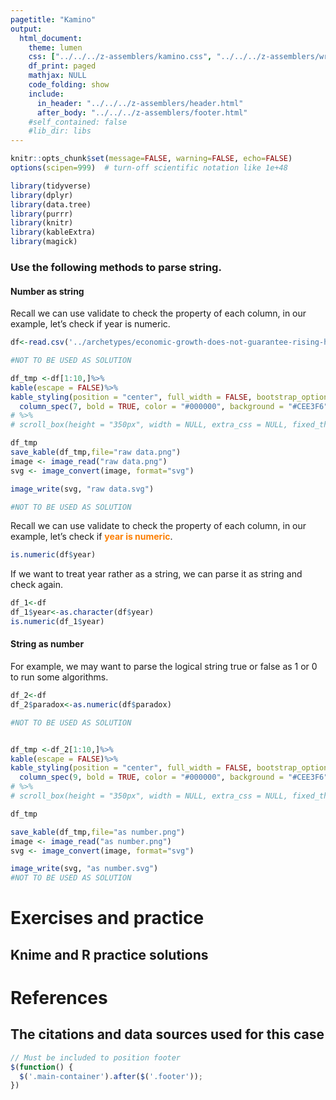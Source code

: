 ```yaml
---
pagetitle: "Kamino"
output: 
  html_document:
    theme: lumen
    css: ["../../../z-assemblers/kamino.css", "../../../z-assemblers/wranglers.css"]
    df_print: paged
    mathjax: NULL
    code_folding: show
    include:
      in_header: "../../../z-assemblers/header.html"
      after_body: "../../../z-assemblers/footer.html"
    #self_contained: false
    #lib_dir: libs
---
```



```r

knitr::opts_chunk$set(message=FALSE, warning=FALSE, echo=FALSE)
options(scipen=999)  # turn-off scientific notation like 1e+48

library(tidyverse)
library(dplyr)
library(data.tree)
library(purrr)
library(knitr)
library(kableExtra)
library(magick)

```

### Use the following methods to parse string.

#### Number as string

Recall we can use validate to check the property of each column, in our example, let's check if year is numeric. 
```r

df<-read.csv('../archetypes/economic-growth-does-not-guarantee-rising-happiness.csv')

```

```r
#NOT TO BE USED AS SOLUTION

df_tmp <-df[1:10,]%>%
kable(escape = FALSE)%>%
kable_styling(position = "center", full_width = FALSE, bootstrap_options = "striped")%>%
  column_spec(7, bold = TRUE, color = "#000000", background = "#CEE3F6")
# %>%
# scroll_box(height = "350px", width = NULL, extra_css = NULL, fixed_thead = TRUE)

df_tmp 
save_kable(df_tmp,file="raw data.png")
image <- image_read("raw data.png")
svg <- image_convert(image, format="svg")

image_write(svg, "raw data.svg")

#NOT TO BE USED AS SOLUTION 

```

Recall we can use validate to check the property of each column, in our example, let's check if <span style="color: #fc7f03;font-weight:bold">year is numeric</span>. 


```r

is.numeric(df$year)
```

If we want to treat year rather as a string, we can parse it as string and check again.


```r
df_1<-df
df_1$year<-as.character(df$year)
is.numeric(df_1$year)
```
#### String as number

For example, we may want to parse the logical string true or false as 1 or 0 to run some algorithms. 

```r
df_2<-df
df_2$paradox<-as.numeric(df$paradox)


```

```r
#NOT TO BE USED AS SOLUTION


df_tmp <-df_2[1:10,]%>%
kable(escape = FALSE)%>%
kable_styling(position = "center", full_width = FALSE, bootstrap_options = "striped")%>%
  column_spec(9, bold = TRUE, color = "#000000", background = "#CEE3F6")
# %>%
# scroll_box(height = "350px", width = NULL, extra_css = NULL, fixed_thead = TRUE)

df_tmp 

save_kable(df_tmp,file="as number.png")
image <- image_read("as number.png")
svg <- image_convert(image, format="svg")

image_write(svg, "as number.svg")
#NOT TO BE USED AS SOLUTION 

```



# Exercises and practice
## Knime and R practice solutions



# References
## The citations and data sources used for this case


```js

// Must be included to position footer
$(function() {
  $('.main-container').after($('.footer'));
})

```


